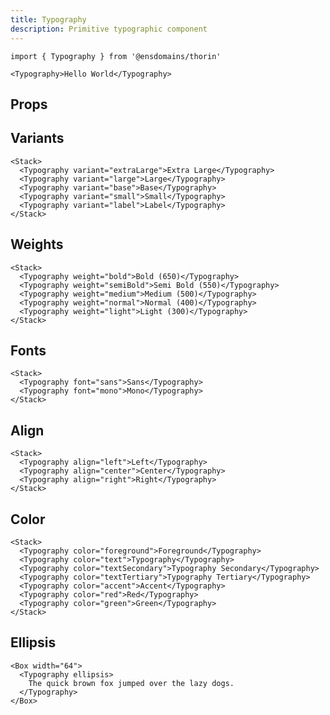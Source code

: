 ```yaml
---
title: Typography
description: Primitive typographic component
---
```


```tsx
import { Typography } from '@ensdomains/thorin'
```

```tsx expand=true live=true
<Typography>Hello World</Typography>
```

## Props

<PropsTable sourceLink={sourceLink} types={types} />

## Variants

```tsx live=true
<Stack>
  <Typography variant="extraLarge">Extra Large</Typography>
  <Typography variant="large">Large</Typography>
  <Typography variant="base">Base</Typography>
  <Typography variant="small">Small</Typography>
  <Typography variant="label">Label</Typography>
</Stack>
```

## Weights

```tsx live=true
<Stack>
  <Typography weight="bold">Bold (650)</Typography>
  <Typography weight="semiBold">Semi Bold (550)</Typography>
  <Typography weight="medium">Medium (500)</Typography>
  <Typography weight="normal">Normal (400)</Typography>
  <Typography weight="light">Light (300)</Typography>
</Stack>
```

## Fonts

```tsx live=true
<Stack>
  <Typography font="sans">Sans</Typography>
  <Typography font="mono">Mono</Typography>
</Stack>
```

## Align

```tsx live=true
<Stack>
  <Typography align="left">Left</Typography>
  <Typography align="center">Center</Typography>
  <Typography align="right">Right</Typography>
</Stack>
```

## Color

```tsx live=true
<Stack>
  <Typography color="foreground">Foreground</Typography>
  <Typography color="text">Typography</Typography>
  <Typography color="textSecondary">Typography Secondary</Typography>
  <Typography color="textTertiary">Typography Tertiary</Typography>
  <Typography color="accent">Accent</Typography>
  <Typography color="red">Red</Typography>
  <Typography color="green">Green</Typography>
</Stack>
```

## Ellipsis

```tsx live=true
<Box width="64">
  <Typography ellipsis>
    The quick brown fox jumped over the lazy dogs.
  </Typography>
</Box>
```
